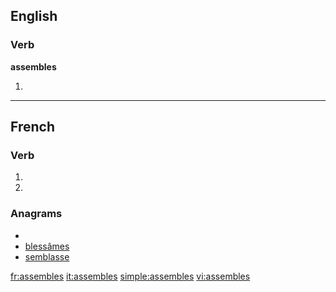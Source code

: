 {{also|assemblés}}
==English==

===Verb===
'''assembles'''

# {{third-person singular of|[[assemble]]}}

----

==French==

===Verb===
{{fr-verb-form}}

# {{form of|[[second-person|Second-person]] [[singular]] [[present indicative]]|assembler|lang=French}}
# {{form of|Second-person singular [[present subjunctive]]|assembler |lang=French}}

===Anagrams===
* {{alphagram|abeelmsss}}
* [[blessâmes#French|blessâmes]]
* [[semblasse#French|semblasse]]


[[fr:assembles]]
[[it:assembles]]
[[simple:assembles]]
[[vi:assembles]]